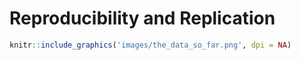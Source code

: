 # Reproducibility and Replication {#ch:repro}

```r
knitr::include_graphics('images/the_data_so_far.png', dpi = NA)
```
